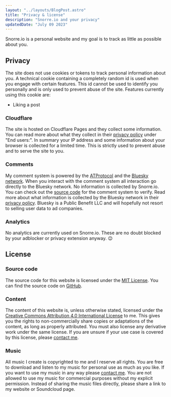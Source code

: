 ```yaml
---
layout: "../layouts/BlogPost.astro"
title: "Privacy & license"
description: "Snorre.io and your privacy"
updatedDate: "July 09 2023"
---
```


Snorre.io is a personal website and my goal is to track as little as possible about you.

## Privacy

The site does not use cookies or tokens to track personal information about you.
A technical cookie containing a completely random id is used when you engage with certain features.
This id cannot be used to identify you personally and is only used to prevent abuse of the site.
Features currently using this cookie are:

- Liking a post

### Cloudflare

The site is hosted on Cloudflare Pages and they collect some information.
You can read more about what they collect in their [privacy policy](https://www.cloudflare.com/privacypolicy/) under "End users:".
In summary your IP address and some information about your browser is collected for a limited time.
This is strictly used to prevent abuse and to serve the site to you.

### Comments

My comment system is powered by the [ATProtocol](https://atproto.com/) and the [Bluesky network](https://blueskyweb.xyz).
When you interact with the comment system all interaction go directly to the Bluesky network.
No information is collected by Snorre.io.
You can check out the [source code](https://github.com/snorremd/snorreio/blob/main/src/components/comments) for the comment system to verify.
Read more about what information is collected by the Bluesky network in their [privacy policy](https://blueskyweb.xyz/support/privacy-policy).
Bluesky is a Public Benefit LLC and will hopefully not resort to selling user data to ad companies.

### Analytics

No analytics are currently used on Snorre.io.
These are no doubt blocked by your adblocker or privacy extension anyway. 😉


## License

### Source code

The source code for this website is licensed under the [MIT License](https://opensource.org/licenses/MIT).
You can find the source code on [GitHub](https://github.com/snorremd/snorreio).

### Content

The content of this website is, unless otherwise stated, licensed under the [Creative Commons Attribution 4.0 International License](https://creativecommons.org/licenses/by/4.0/) to me.
This gives you the rights to non-commercially share copies or adaptations of the content, as long as properly attributed.
You must also license any derivative work under the same license.
If you are unsure if your use case is covered by this license, please [contact me](/about).

### Music

All music I create is copyrighted to me and I reserve all rights.
You are free to download and listen to my music for personal use as much as you like.
If you want to use my music in any way please [contact me](/contact).
You are not allowed to use my music for commercial purposes without my explicit permission.
Instead of sharing the music files directly, please share a link to my website or Soundcloud page.